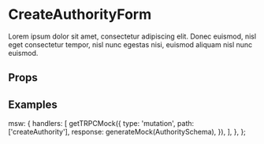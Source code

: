 

<Meta title="Forms/CreateAuthority" component={CreateAuthorityForm} />

# CreateAuthorityForm

Lorem ipsum dolor sit amet, consectetur adipiscing elit. Donec euismod, nisl eget consectetur tempor, nisl nunc egestas nisi, euismod aliquam nisl nunc euismod.

## Props

<ArgsTable of={CreateAuthorityForm} />

## Examples

<Canvas>
  <Story name="Empty" parameters={commonParameters}>
    <CreateAuthorityForm />
  </Story>
</Canvas>

<Canvas>
  <Story name="Filled" parameters={commonParameters}>
    <CreateAuthorityForm
      prefill={CreateAuthorityPrefillSchema.parse({
        type: 'REGION',
        name: 'Bretagne',
        slug: 'my-bzh',
        logoAttachmentId: 'd58ac4a3-7672-403c-ad04-112f5927e2be',
      })}
    />
  </Story>
</Canvas>

  msw: {
    handlers: [
      getTRPCMock({
        type: 'mutation',
        path: ['createAuthority'],
        response: generateMock(AuthoritySchema),
      }),
    ],
  },
};
